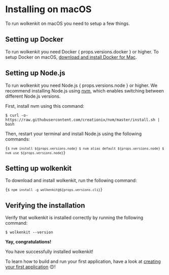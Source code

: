 
# Installing on macOS

To run wolkenkit on macOS you need to setup a few things.

## Setting up Docker

<p>
  To run wolkenkit you need Docker { props.versions.docker } or higher. To setup Docker on macOS, <a href='https://docs.docker.com/docker-for-mac/'>download and install Docker for Mac</a>.
</p>

## Setting up Node.js

<p>
  To run wolkenkit you need Node.js { props.versions.node } or higher. We recommend installing Node.js using <a href='https://github.com/creationix/nvm'>nvm</a>, which enables switching between different Node.js versions.
</p>

First, install nvm using this command:

```shell
$ curl -o- https://raw.githubusercontent.com/creationix/nvm/master/install.sh | bash
```

Then, restart your terminal and install Node.js using the following commands:

<Code language='shell'>{`
  $ nvm install ${props.versions.node}
  $ nvm alias default ${props.versions.node}
  $ nvm use ${props.versions.node}
`}</Code>

## Setting up wolkenkit

To download and install wolkenkit, run the following command:

<Code language='shell'>{`
  $ npm install -g wolkenkit@${props.versions.cli}
`}</Code>

## Verifying the installation

Verify that wolkenkit is installed correctly by running the following command:

```shell
$ wolkenkit --version
```

<Hint type='congrats'>

  **Yay, congratulations!**

  You have successfully installed wolkenkit!

</Hint>

To learn how to build and run your first application, have a look at [creating your first application](../creating-your-first-application/setting-the-objective) 😊!
